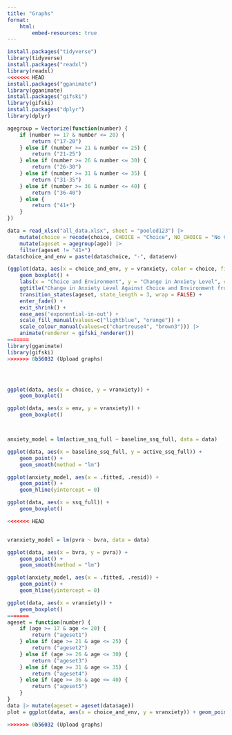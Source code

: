 ```yaml
---
title: "Graphs"
format:
    html:
        embed-resources: true
---
```


```r
install.packages("tidyverse")
library(tidyverse)
install.packages("readxl")
library(readxl)
<<<<<<< HEAD
install.packages("gganimate")
library(gganimate)
install.packages("gifski")
library(gifski)
install.packages("dplyr")
library(dplyr)

agegroup = Vectorize(function(number) {
	if (number >= 17 & number <= 20) {
		return ("17-20")
	} else if (number >= 21 & number <= 25) {
		return ("21-25")
	} else if (number >= 26 & number <= 30) {
		return ("26-30")
	} else if (number >= 31 & number <= 35) {
		return ("31-35")
	} else if (number >= 36 & number <= 40) {
		return ("36-40")
	} else {
		return ("41+")
    }
})

data = read_xlsx("all_data.xlsx", sheet = "pooled123") |>
    mutate(choice = recode(choice, CHOICE = "Choice", NO_CHOICE = "No Choice")) |> 
    mutate(ageset = agegroup(age)) |> 
    filter(ageset != "41+")
data$choice_and_env = paste(data$choice, "-", data$env)

(ggplot(data, aes(x = choice_and_env, y = vranxiety, color = choice, fill = env)) + 
    geom_boxplot() + 
    labs(x = "Choice and Environment", y = "Change in Anxiety Level", color = "Choice", fill = "Environment") + 
    ggtitle("Change in Anxiety Level Against Choice and Environment from Ages {closest_state}") +
    transition_states(ageset, state_length = 3, wrap = FALSE) + 
    enter_fade() + 
    exit_shrink() + 
    ease_aes('exponential-in-out') +
    scale_fill_manual(values=c("lightblue", "orange")) +
    scale_colour_manual(values=c("chartreuse4", "brown3"))) |>
    animate(renderer = gifski_renderer())
=======
library(gganimate)
library(gifski)
>>>>>>> 0b56032 (Upload graphs)




ggplot(data, aes(x = choice, y = vranxiety)) +
    geom_boxplot()

ggplot(data, aes(x = env, y = vranxiety)) +
    geom_boxplot()



anxiety_model = lm(active_ssq_full ~ baseline_ssq_full, data = data)

ggplot(data, aes(x = baseline_ssq_full, y = active_ssq_full)) +
    geom_point() +
    geom_smooth(method = "lm")

ggplot(anxiety_model, aes(x = .fitted, .resid)) +
    geom_point() +
    geom_hline(yintercept = 0)

ggplot(data, aes(x = ssq_full)) +
    geom_boxplot()

<<<<<<< HEAD


vranxiety_model = lm(pvra ~ bvra, data = data)

ggplot(data, aes(x = bvra, y = pvra)) +
    geom_point() +
    geom_smooth(method = "lm")

ggplot(anxiety_model, aes(x = .fitted, .resid)) +
    geom_point() +
    geom_hline(yintercept = 0)

ggplot(data, aes(x = vranxiety)) +
    geom_boxplot()
=======
ageset = function(number) {
	if (age >= 17 & age <= 20) {
		return ("ageset1")
	} else if (age >= 21 & age <= 25) {
		return ("ageset2")
	} else if (age >= 26 & age <= 30) {
		return ("ageset3")
	} else if (age >= 31 & age <= 35) {
		return ("ageset4")
	} else if (age >= 36 & age <= 40) {
		return ("ageset5")
	}
}
data |> mutate(ageset = ageset(data$age))
plot = ggplot(data, aes(x = choice_and_env, y = vranxiety)) + geom_point()+ labs(x = "Choice and Environment", y = "Change in Anxiety Level") + transition_states(ageset, transition_length = 1, state_length = 1)

>>>>>>> 0b56032 (Upload graphs)
```
